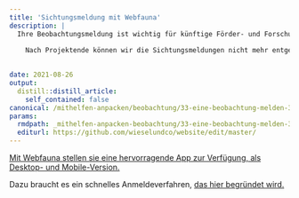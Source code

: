 ```yaml
---
title: 'Sichtungsmeldung mit Webfauna'
description: |
  Ihre Beobachtungsmeldung ist wichtig für künftige Förder- und Forschungsprojekte zugunsten von Wiesel & Co. 
  
    Nach Projektende können wir die Sichtungsmeldungen nicht mehr entgegennehmen und verweisen auf die App von infofauna/CSCF, dem Schweizerischen Zentrum für die Kartografie der Fauna.  

  
date: 2021-08-26
output:
  distill::distill_article:
    self_contained: false
canonical: /mithelfen-anpacken/beobachtung/33-eine-beobachtung-melden-3
params:
  rmdpath: _mithelfen-anpacken-beobachtung/33-eine-beobachtung-melden-3/33-eine-beobachtung-melden-3.Rmd
  editurl: https://github.com/wieselundco/website/edit/master/
---
```

 [Mit Webfauna stellen sie eine hervorragende App zur Verfügung, als Desktop- und Mobile-Version.](https://webfauna.cscf.ch/Webfauna/Welcome.do)
  
  Dazu braucht es ein schnelles Anmeldeverfahren, <a href="http://www.cscf.ch/cscf/Webfauna/FAQ#cide2cfa8d1-a0b0-4dc2-9f7a-c710a5176b0f" target="_blank">das hier begründet wird.</a> 

```r



```

<!--http://wieselundco.ch/mithelfen-anpacken/beobachtung/33-eine-beobachtung-melden-3-->
